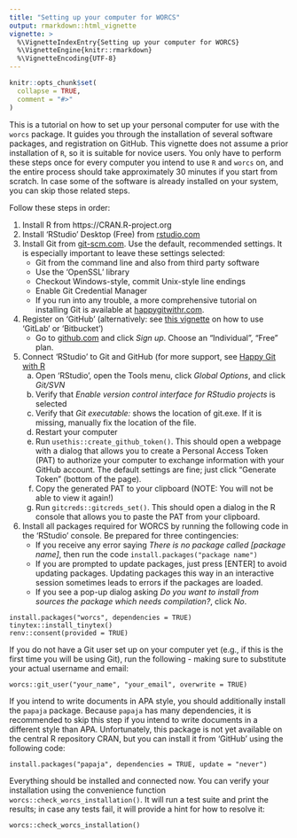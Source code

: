 ---
title: "Setting up your computer for WORCS"
output: rmarkdown::html_vignette
vignette: >
  %\VignetteIndexEntry{Setting up your computer for WORCS}
  %\VignetteEngine{knitr::rmarkdown}
  %\VignetteEncoding{UTF-8}
---

```{r, include = FALSE}
knitr::opts_chunk$set(
  collapse = TRUE,
  comment = "#>"
)
```

This is a tutorial on how to set up your personal computer for use with the `worcs` package. It guides you through the installation of several software packages, and registration on GitHub. This vignette does not assume a prior installation of `R`, so it is suitable for novice users.
You only have to perform these steps once for every computer you intend to use `R` and `worcs` on, and the entire process should take approximately 30 minutes if you start from scratch.
In case some of the software is already installed on your system, you can skip those related steps.

Follow these steps in order:

1. Install R from https://CRAN.R-project.org
2. Install 'RStudio' Desktop (Free) from [rstudio.com](https://www.rstudio.com/products/rstudio/download/)
3. Install Git from [git-scm.com](https://git-scm.com/downloads). Use the default, recommended settings. It is especially important to leave these settings selected:
    + Git from the command line and also from third party software  
    <!--*The `worcs` R-package calls Git from the command line*-->
    + Use the 'OpenSSL' library  
    <!--*For secure data transfer with GitHub*-->
    + Checkout Windows-style, commit Unix-style line endings  
    <!--*This is the preferred setting when collaborating with others on different platforms. Be prepared that, on windows, you will receive harmless notifications about LF to CRLF line endings.  *-->
    + Enable Git Credential Manager  
    <!--*For logging in to GitHub*-->
    + If you run into any trouble, a more comprehensive tutorial on installing Git is available at [happygitwithr.com](https://happygitwithr.com/install-git.html).
4. Register on 'GitHub' (alternatively: see [this vignette](https://cjvanlissa.github.io/worcs/articles/git_cloud.html) on how to use 'GitLab' or 'Bitbucket')
    + Go to [github.com](https://github.com/) and click *Sign up*. Choose an "Individual", "Free" plan.
    <!-- + Request a [free academic upgrade](https://help.github.com/en/articles/applying-for-an-educator-or-researcher-discount). This allows you to create *private repositories*, which are only visible to you and selected collaborators, and can be made public when your work is published. -->
5. Connect 'RStudio' to Git and GitHub (for more support, see [Happy Git with R](https://happygitwithr.com/)
    a. Open 'RStudio', open the Tools menu, click *Global Options*, and click *Git/SVN*
    a. Verify that *Enable version control interface for RStudio projects* is selected
    a. Verify that *Git executable:* shows the location of git.exe. If it is missing, manually fix the location of the file.
    <!-- a. Click *Create RSA Key*. Do not enter a passphrase. Press *Create*. A window with some information will open, which you can close. -->
    <!-- a. Click *View public key*, and copy the entire text to the clipboard. -->
    a. Restart your computer
    <!-- a. Go to [github.com](https://github.com/) -->
    <!-- a. Click your user icon, click *Settings*, and then select the *SSH and GPG keys* tab. -->
    <!-- a. Click *New SSH key*. Give it an arbitrary name (e.g., your computer ID), and paste the public key from your clipboard into the box labeled *Key*. -->
    <!-- a. Open 'RStudio' again (unless it restarted by itself) -->
    a. Run `usethis::create_github_token()`. This should open a webpage with a dialog that allows you to create a Personal Access Token (PAT) to authorize your computer to exchange information with your GitHub account. The default settings are fine; just click "Generate Token" (bottom of the page).
    a. Copy the generated PAT to your clipboard (NOTE: You will not be able to view it again!)
    a. Run `gitcreds::gitcreds_set()`. This should open a dialog in the R console that allows you to paste the PAT from your clipboard.
6. Install all packages required for WORCS by running the following code in the 'RStudio' console. Be prepared for three contingencies:  
    + If you receive any error saying *There is no package called [package name]*, then run the code `install.packages("package name")`  
    + If you are prompted to update packages, just press [ENTER] to avoid updating packages. Updating packages this way in an interactive session sometimes leads to errors if the packages are loaded.  
    + If you see a pop-up dialog asking *Do you want to install from sources the package which needs compilation?*, click *No*.


```
install.packages("worcs", dependencies = TRUE)
tinytex::install_tinytex()
renv::consent(provided = TRUE)
```

If you do not have a Git user set up on your computer yet (e.g., if this is the first time you will be using Git), run the following - making sure to substitute your actual username and email:

```
worcs::git_user("your_name", "your_email", overwrite = TRUE)
```

If you intend to write documents in APA style, you should additionally install the `papaja` package.
Because `papaja` has many dependencies, it is recommended to skip this step if you intend to write documents in a different style than APA.
Unfortunately, this package is not yet available on the central R repository CRAN, but you can install it from 'GitHub' using the following code:

```
install.packages("papaja", dependencies = TRUE, update = "never")
```

Everything should be installed and connected now. You can verify your installation using the convenience function `worcs::check_worcs_installation()`. It will run a test suite and print the results; in case any tests fail, it will provide a hint for how to resolve it:

```
worcs::check_worcs_installation()
```

